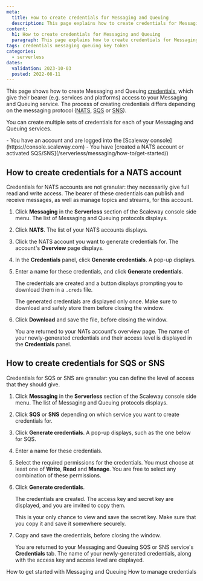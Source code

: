 ```yaml
---
meta:
  title: How to create credentials for Messaging and Queuing
  description: This page explains how to create credentials for Messaging and Queuing
content:
  h1: How to create credentials for Messaging and Queuing
  paragraph: This page explains how to create credentials for Messaging and Queuing
tags: credentials messaging queuing key token 
categories:
  - serverless 
dates:
  validation: 2023-10-03
  posted: 2022-08-11 
---
```


This page shows how to create Messaging and Queuing [credentials](/serverless/messaging/concepts/#credentials), which give their bearer (e.g. services and platforms) access to your Messaging and Queuing service. The process of creating credentials differs depending on the messaging protocol ([NATS](/serverless/messaging/concepts/#nats), [SQS](/serverless/messaging/concepts/sns) or [SNS](/serverless/messaging/concepts/sns)).

You can create multiple sets of credentials for each of your Messaging and Queuing services.

<Macro id="iam-requirements" />

<Message type="requirement">
  - You have an account and are logged into the [Scaleway console](https://console.scaleway.com)
  - You have [created a NATS account or activated SQS/SNS](/serverless/messaging/how-to/get-started/)
</Message>

## How to create credentials for a NATS account

Credentials for NATS accounts are not granular: they necessarily give full read and write access. The bearer of these credentials can publish and receive messages, as well as manage topics and streams, for this account.

1. Click **Messaging** in the **Serverless** section of the Scaleway console side menu. The list of Messaging and Queuing protocols displays.

2. Click **NATS**. The list of your NATS accounts displays.

3. Click the NATS account you want to generate credentials for. The account's **Overview** page displays.

4. In the **Credentials** panel, click **Generate credentials**. A pop-up displays.
    <Lightbox src="scaleway-generate-nats-creds.webp" alt="" />

5. Enter a name for these credentials, and click **Generate credentials**.

    The credentials are created and a button displays prompting you to download them in a `.creds` file. 

    <Lightbox src="scaleway-nats-cred-generated.webp" alt="" />
    
    <Message type="important">
      The generated credentials are displayed only once. Make sure to download and safely store them before closing the window.
    </Message>

6. Click **Download** and save the file, before closing the window.

    You are returned to your NATs account's overview page. The name of your newly-generated credentials and their access level is displayed in the **Credentials** panel.

    <Lightbox src="scaleway-nats-credentials-display.webp" alt="" />


## How to create credentials for SQS or SNS

Credentials for SQS or SNS are granular: you can define the level of access that they should give.

1. Click **Messaging** in the **Serverless** section of the Scaleway console side menu. The list of Messaging and Queuing protocols displays.

2. Click **SQS** or **SNS** depending on which service you want to create credentials for.

3. Click **Generate credentials**. A pop-up displays, such as the one below for SQS.
    <Lightbox src="scaleway-generate-creds-sqs.webp" alt="" />

4. Enter a name for these credentials.

5. Select the required permissions for the credentials. You must choose at least one of **Write**, **Read** and **Manage**. You are free to select any combination of these permissions. 

6. Click **Generate credentials**.

    The credentials are created. The access key and secret key are displayed, and you are invited to copy them.

    <Lightbox src="scaleway-sqs-sns-creds-generated.webp" alt="" />
    
    <Message type="important">
      This is your only chance to view and save the secret key. Make sure that you copy it and save it somewhere securely.
    </Message>

5. Copy and save the credentials, before closing the window.

    You are returned to your Messaging and Queuing SQS or SNS service's **Credentials** tab. The name of your newly-generated credentials, along with the access key and access level are displayed.

<Navigation title="See Also">
  <PreviousButton to="/serverless/messaging/how-to/get-started/">How to get started with Messaging and Queuing</PreviousButton>
  <NextButton to="/serverless/messaging/how-to/manage-credentials/">How to manage credentials</NextButton>
</Navigation>

